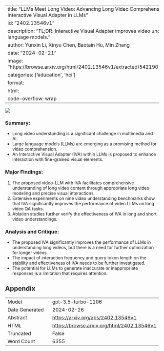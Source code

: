
---
title: "LLMs Meet Long Video: Advancing Long Video Comprehension with An Interactive Visual Adapter in LLMs"
id: "2402.13546v1"
description: "TL;DR: Interactive Visual Adapter improves video understanding in large language models."
author: Yunxin Li, Xinyu Chen, Baotain Hu, Min Zhang
date: "2024-02-21"
image: "https://browse.arxiv.org/html/2402.13546v1/extracted/5421903/figures/model.png"
categories: ['education', 'hci']
format:
  html:
    code-overflow: wrap
---

![](https://browse.arxiv.org/html/2402.13546v1/extracted/5421903/figures/model.png)

### **Summary:**
- Long video understanding is a significant challenge in multimedia and AI.
- Large language models (LLMs) are emerging as a promising method for video comprehension.
- An Interactive Visual Adapter (IVA) within LLMs is proposed to enhance interaction with fine-grained visual elements.

### **Major Findings:**
1. The proposed video-LLM with IVA facilitates comprehensive understanding of long video content through appropriate long video modeling and precise visual interactions.
2. Extensive experiments on nine video understanding benchmarks show that IVA significantly improves the performance of video LLMs on long video QA tasks.
3. Ablation studies further verify the effectiveness of IVA in long and short video understandings.

### **Analysis and Critique:**
- The proposed IVA significantly improves the performance of LLMs in understanding long videos, but there is a need for further optimization for longer videos.
- The impact of interaction frequency and query token length on the stability and effectiveness of IVA needs to be further investigated.
- The potential for LLMs to generate inaccurate or inappropriate responses is a limitation that requires attention.

## Appendix

|          |          |
|----------|----------|
| Model     | gpt-3.5-turbo-1106       |
| Date Generated     | 2024-02-26       |
| Abstract | [https://arxiv.org/abs/2402.13546v1](https://arxiv.org/abs/2402.13546v1)        |
| HTML     | [https://browse.arxiv.org/html/2402.13546v1](https://browse.arxiv.org/html/2402.13546v1)       |
| Truncated       | False       |
| Word Count       | 6355       |